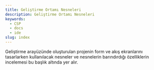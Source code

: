 ```yaml
---
title: Geliştirme Ortamı Nesneleri
description: Geliştirme Ortamı Nesneleri
keywords:
  - CSP
  - docs
  - ide
slug: index
---
```


Geliştirme arayüzünde oluşturulan projenin form ve akış ekranlarını tasarlarken kullanılacak nesneler ve nesnelerin barındırdığı özelliklerin incelemesi bu başlık altında yer alır.